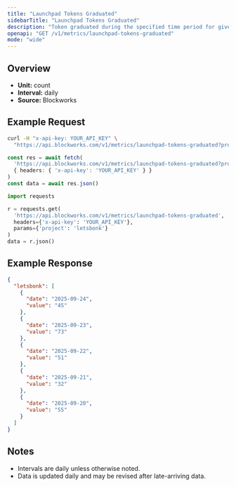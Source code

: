 ```yaml
---
title: "Launchpad Tokens Graduated"
sidebarTitle: "Launchpad Tokens Graduated"
description: "Token graduated during the specified time period for given launchpad."
openapi: "GET /v1/metrics/launchpad-tokens-graduated"
mode: "wide"
---
```


## Overview

- **Unit:** count
- **Interval:** daily
- **Source:** Blockworks

## Example Request

<CodeGroup>

```bash cURL
curl -H "x-api-key: YOUR_API_KEY" \
  "https://api.blockworks.com/v1/metrics/launchpad-tokens-graduated?project=letsbonk"
```

```typescript TypeScript
const res = await fetch(
  'https://api.blockworks.com/v1/metrics/launchpad-tokens-graduated?project=letsbonk',
  { headers: { 'x-api-key': 'YOUR_API_KEY' } }
)
const data = await res.json()
```

```python Python
import requests

r = requests.get(
  'https://api.blockworks.com/v1/metrics/launchpad-tokens-graduated',
  headers={'x-api-key': 'YOUR_API_KEY'},
  params={'project': 'letsbonk'}
)
data = r.json()
```

</CodeGroup>

## Example Response

```json
{
  "letsbonk": [
    {
      "date": "2025-09-24",
      "value": "45"
    },
    {
      "date": "2025-09-23",
      "value": "73"
    },
    {
      "date": "2025-09-22",
      "value": "51"
    },
    {
      "date": "2025-09-21",
      "value": "32"
    },
    {
      "date": "2025-09-20",
      "value": "55"
    }
  ]
}
```

## Notes
- Intervals are daily unless otherwise noted.
- Data is updated daily and may be revised after late-arriving data.